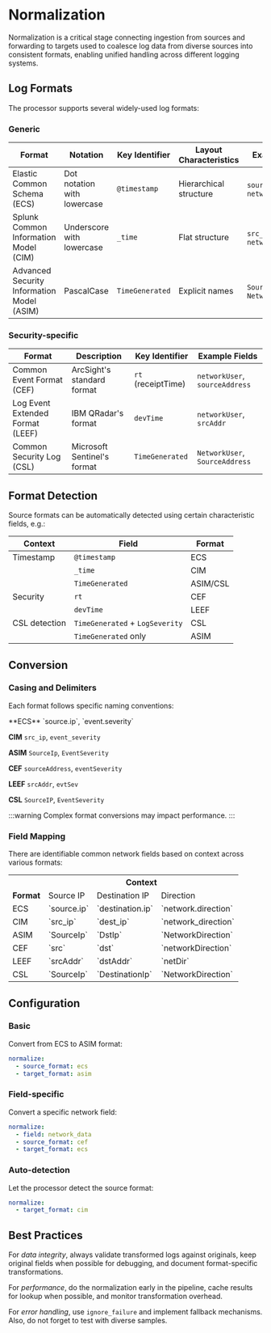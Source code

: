 # Normalization

Normalization is a critical stage connecting ingestion from sources and forwarding to targets used to coalesce log data from diverse sources into consistent formats, enabling unified handling across different logging systems.

## Log Formats

The processor supports several widely-used log formats:

### Generic

|Format|Notation|Key Identifier|Layout Characteristics|Example Fields|
|---|---|---|---|---|
|Elastic Common Schema (ECS)|Dot notation with lowercase|`@timestamp`|Hierarchical structure|`source.ip`, `network.direction`|
|Splunk Common Information Model (CIM)|Underscore with lowercase|`_time`|Flat structure|`src_ip`, `network_direction`|
|Advanced Security Information Model (ASIM)|PascalCase|`TimeGenerated`|Explicit names|`SourceIp`, `NetworkDirection`|

### Security-specific

|Format|Description|Key Identifier|Example Fields|
|---|---|---|---|
|Common Event Format (CEF)|ArcSight's standard format|`rt` (receiptTime)|`networkUser`, `sourceAddress`|
|Log Event Extended Format (LEEF)|IBM QRadar's format|`devTime`|`networkUser`, `srcAddr`|
|Common Security Log (CSL)|Microsoft Sentinel's format|`TimeGenerated`|`NetworkUser`, `SourceAddress`|

## Format Detection

Source formats can be automatically detected using certain characteristic fields, e.g.:

|Context|Field|Format|
|---|---|---|
|Timestamp|`@timestamp`|ECS|
||`_time`|CIM|
||`TimeGenerated`|ASIM/CSL
|Security|`rt`|CEF|
||`devTime`|LEEF|
|CSL detection|`TimeGenerated` + `LogSeverity`|CSL|
||`TimeGenerated` only|ASIM|

## Conversion

### Casing and Delimiters

Each format follows specific naming conventions:

<TermTable>
  <TermCol>**ECS**</TermCol>
  <DefCol>`source.ip`, `event.severity`</DefCol>

  <TermCol>**CIM**</TermCol>
  <DefCol>`src_ip`, `event_severity`</DefCol>

  <TermCol>**ASIM**</TermCol>
  <DefCol>`SourceIp`, `EventSeverity`</DefCol>

  <TermCol>**CEF**</TermCol>
  <DefCol>`sourceAddress`, `eventSeverity`</DefCol>

  <TermCol>**LEEF**</TermCol>
  <DefCol>`srcAddr`, `evtSev`</DefCol>

  <TermCol>**CSL**</TermCol>
  <DefCol>`SourceIP`, `EventSeverity`</DefCol>
</TermTable>

:::warning
Complex format conversions may impact performance.
:::

### Field Mapping

There are identifiable common network fields based on context across various formats:

<table>
  <tr><th></th><th colspan="3">Context</th></tr>
  <tr><td><b>Format</b></td><td>Source IP</td><td>Destination IP</td><td>Direction</td></tr>
  <tr><td style={{textAlign: "right"}}>ECS</td><td>`source.ip`</td><td>`destination.ip`</td><td>`network.direction`</td></tr>
  <tr><td style={{textAlign: "right"}}>CIM</td><td>`src_ip`</td><td>`dest_ip`</td><td>`network_direction`</td></tr>
  <tr><td style={{textAlign: "right"}}>ASIM</td><td>`SourceIp`</td><td>`DstIp`</td><td>`NetworkDirection`</td></tr>
  <tr><td style={{textAlign: "right"}}>CEF</td><td>`src`</td><td>`dst`</td><td>`networkDirection`</td></tr>
  <tr><td style={{textAlign: "right"}}>LEEF</td><td>`srcAddr`</td><td>`dstAddr`</td><td>`netDir`</td></tr>
  <tr><td style={{textAlign: "right"}}>CSL</td><td>`SourceIp`</td><td>`DestinationIp`</td><td>`NetworkDirection`</td></tr>
</table>

## Configuration

### Basic

Convert from ECS to ASIM format:

```yaml
normalize:
  - source_format: ecs
  - target_format: asim
```

### Field-specific

Convert a specific network field:

```yaml
normalize:
  - field: network_data
  - source_format: cef
  - target_format: ecs
```

### Auto-detection

Let the processor detect the source format:

```yaml
normalize:
  - target_format: cim
```

## Best Practices

For _data integrity_, always validate transformed logs against originals, keep original fields when possible for debugging, and document format-specific transformations.

For _performance_, do the normalization early in the pipeline, cache results for lookup when possible, and monitor transformation overhead.

For _error handling_, use `ignore_failure` and implement fallback mechanisms. Also, do not forget to test with diverse samples.
